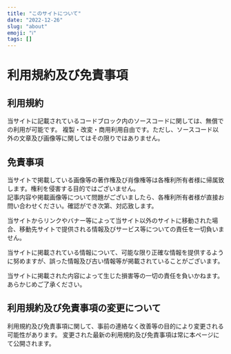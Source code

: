```yaml
---
title: "このサイトについて"
date: "2022-12-26"
slug: "about"
emoji: "ℹ️"
tags: []
---
```


# 利用規約及び免責事項

## 利用規約

当サイトに記載されているコードブロック内のソースコードに関しては、無償での利用が可能です。
複製・改変・商用利用自由です。ただし、ソースコード以外の文章及び画像等に関してはその限りではありません。

## 免責事項

当サイトで掲載している画像等の著作権及び肖像権等は各権利所有者様に帰属致します。権利を侵害する目的ではございません。  
記事内容や掲載画像等について問題がございましたら、各権利所有者様が直接お問い合わせください。確認ができ次第、対応致します。

当サイトからリンクやバナー等によって当サイト以外のサイトに移動された場合、移動先サイトで提供される情報及びサービス等についての責任を一切負いません。

当サイトに掲載されている情報について、可能な限り正確な情報を提供するように努めますが、誤った情報及び古い情報等が掲載されていることがございます。

当サイトに掲載された内容によって生じた損害等の一切の責任を負いかねます。あらかじめご了承ください。

## 利用規約及び免責事項の変更について

利用規約及び免責事項に関して、事前の連絡なく改善等の目的により変更される可能性があります。
変更された最新の利用規約及び免責事項は常に本ページにて公開されます。
